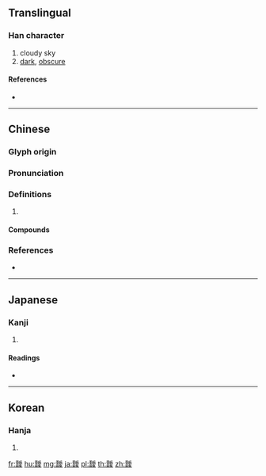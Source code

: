 {{character info/new}}
{{also|叆}}
==Translingual==

===Han character===
{{Han char|rn=173|rad=雨|as=17|sn=25|four=12747|canj=MIBBE}}

# cloudy sky
# [[dark]], [[obscure]]

====References====
* {{Han ref|kx=1381.020|dkj=42540|dj=1890.080|hdz=64084.060|uh=9749|ud=38729|bh=F957|bd=63831}}

----

==Chinese==
{{zh-forms|s=叆}}

===Glyph origin===
{{Han etym}}

===Pronunciation===
{{zh-pron
|m=ài,yǐ
|c=oi2,oi3
|mc=y
|oc=y
|cat=
}}
{{zh-attn-split}}

===Definitions===
{{zh-hanzi}}

# {{rfdef|zh}}

====Compounds====
{{zh-der|氤氳靉靆|靉靉|靉靆}}

===References===
* {{R:yue:mfccd}}

----

==Japanese==

===Kanji===
{{ja-kanji|grade=|rs=雨17}}

# {{defn|lang=ja|sort=雨17}}

====Readings====
* {{ja-readings|on=[[あい]] (ai)|kun=}}

----

==Korean==

===Hanja===
{{ko-hanja|hangeul=애|eumhun=|rv=ae|mr=ae|y=ay}}

# {{defn|lang=ko|sort=雨17}}

[[fr:靉]]
[[hu:靉]]
[[mg:靉]]
[[ja:靉]]
[[pl:靉]]
[[th:靉]]
[[zh:靉]]